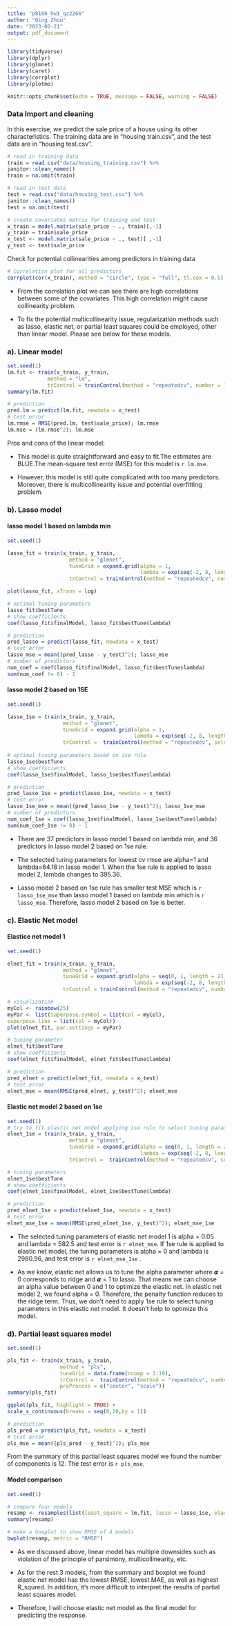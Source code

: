 ```yaml
---
title: "p8106_hw1_qz2266"
author: "Qing Zhou"
date: "2023-02-21"
output: pdf_document
---
```



```r
library(tidyverse)
library(dplyr) 
library(glmnet)
library(caret)
library(corrplot)
library(plotmo)

knitr::opts_chunk$set(echo = TRUE, message = FALSE, warning = FALSE)
```



### Data Import and cleaning

In this exercise, we predict the sale price of a house using its other characteristics. The training data are in “housing train.csv”, and the test data are in “housing test.csv”.
```r
# read in training data
train = read.csv("data/housing_training.csv") %>% 
janitor::clean_names()
train = na.omit(train)

# read in test data
test = read.csv("data/housing_test.csv") %>% 
janitor::clean_names()
test = na.omit(test)

# create covariates matrix for training and test
x_train = model.matrix(sale_price ~ ., train)[,-1]
y_train = train$sale_price
x_test <- model.matrix(sale_price ~ ., test)[ ,-1]
y_test <- test$sale_price
```


Check for potential collinearities among predictors in training data
```r
# Correlation plot for all predictors
corrplot(cor(x_train), method = "circle", type = "full", tl.cex = 0.5)
```

- From the correlation plot we can see there are high correlations between some of the covariates. This high correlation might cause collinearity problem. 

- To fix the potential multicollinearity issue, regularization methods such as lasso, elastic net, or partial least squares could be employed, other than linear model. Please see below for these models. 



### a). Linear model 

```r
set.seed(1)
lm.fit <- train(x_train, y_train, 
             method = "lm",
             trControl = trainControl(method = "repeatedcv", number = 10, repeats = 5))
summary(lm.fit)

# prediction
pred.lm = predict(lm.fit, newdata = x_test)
# test error
lm.rmse = RMSE(pred.lm, test$sale_price); lm.rmse
lm.mse = (lm.rmse^2); lm.mse
```

Pros and cons of the linear model:  

- This model is quite straightforward and easy to fit.The estimates are BLUE.The mean-square test error (MSE) for this model is `r lm.mse`.

- However, this model is still quite complicated with too many predictors. Moreover, there is multicollinearity issue and potential overfitting problem. 



### b). Lasso model

#### lasso model 1 based on lambda min
```r
set.seed(1)

lasso_fit = train(x_train, y_train, 
                    method = "glmnet",
                    tuneGrid = expand.grid(alpha = 1,
                                           lambda = exp(seq(-2, 8, length = 100))),
                    trControl = trainControl(method = "repeatedcv", number = 10, repeats = 5))

plot(lasso_fit, xTrans = log)

# optimal tuning parameters
lasso_fit$bestTune
# show coefficients
coef(lasso_fit$finalModel, lasso_fit$bestTune$lambda)

# prediction
pred_lasso = predict(lasso_fit, newdata = x_test)
# test error
lasso_mse = mean((pred_lasso - y_test)^2); lasso_mse
# number of predictors
num_coef = coef(lasso_fit$finalModel, lasso_fit$bestTune$lambda) 
sum(num_coef != 0) - 1
```


#### lasso model 2 based on 1SE
```r
set.seed(1)

lasso_1se = train(x_train, y_train, 
                  method = "glmnet",
                  tuneGrid = expand.grid(alpha = 1,
                                         lambda = exp(seq(-2, 8, length = 100))),
                  trControl =  trainControl(method = "repeatedcv", selectionFunction = "oneSE", number = 10, repeats = 5))
                  
# optimal tuning parameters based on 1se rule
lasso_1se$bestTune
# show coefficients 
coef(lasso_1se$finalModel, lasso_1se$bestTune$lambda)
```

```r
# prediction
pred_lasso_1se = predict(lasso_1se, newdata = x_test)
# test error
lasso_1se_mse = mean((pred_lasso_1se - y_test)^2); lasso_1se_mse
# number of predictors
num_coef_1se = coef(lasso_1se$finalModel, lasso_1se$bestTune$lambda) 
sum(num_coef_1se != 0) - 1
```

- There are 37 predictors in lasso model 1 based on lambda min, and 36 predictors in lasso model 2 based on 1se rule.  

- The selected turing parameters for lowest cv rmse are alpha=1 and lambda=64.18 in lasso model 1. When the 1se rule is applied to lasso model 2, lambda changes to 395.36. 

- Lasso model 2 based on 1se rule has smaller test MSE which is `r lasso_1se_mse` than lasso model 1 based on lambda min which is `r lasso_mse`. Therefore, lasso model 2 based on 1se is better.



### c). Elastic Net model

#### Elastice net model 1
```r
set.seed(1)

elnet_fit = train(x_train, y_train, 
                  method = "glmnet",
                  tuneGrid = expand.grid(alpha = seq(0, 1, length = 21),
                                         lambda = exp(seq(-2, 8, length = 50))),
                  trControl = trainControl(method = "repeatedcv", number = 10, repeats = 5))

# visualization
myCol <- rainbow(25)
myPar <- list(superpose.symbol = list(col = myCol),
superpose.line = list(col = myCol))
plot(elnet_fit, par.settings = myPar)

# tuning parameter 
elnet_fit$bestTune
# show coefficients
coef(elnet_fit$finalModel, elnet_fit$bestTune$lambda)
```

```r
# prediction
pred_elnet = predict(elnet_fit, newdata = x_test)
# test error
elnet_mse = mean(RMSE(pred_elnet, y_test)^2); elnet_mse

```

#### Elastic net model 2 based on 1se
```r
set.seed(1)
# try to fit elastic net model applying 1se rule to select tuning parameters
elnet_1se = train(x_train, y_train, 
                    method = "glmnet",
                    tuneGrid = expand.grid(alpha = seq(0, 1, length = 21),
                                           lambda = exp(seq(-2, 8, length = 50))),
                    trControl =  trainControl(method = "repeatedcv", selectionFunction = "oneSE", number = 10, repeats = 5))

# tuning parameters
elnet_1se$bestTune
# show coefficients 
coef(elnet_1se$finalModel, elnet_1se$bestTune$lambda)

# prediction
pred_elnet_1se = predict(elnet_1se, newdata = x_test)
# test error
elnet_mse_1se = mean(RMSE(pred_elnet_1se, y_test)^2); elnet_mse_1se
```
- The selected tuning parameters of elastic net model 1 is alpha = 0.05 and lambda = 582.5 and test error is `r elnet_mse`.  If 1se rule is applied to elastic net model, the tuning parameters is alpha =  0 and lambda is 2980.96, and test error is `r elnet_mse_1se` . 

- As we know, elastic net allows us to tune the alpha parameter where 𝞪 = 0 corresponds to ridge and 𝞪 = 1 to lasso. That means we can choose an alpha value between 0 and 1 to optimize the elastic net. In elastic net model 2, we found alpha = 0. Therefore, the penalty function reduces to the ridge term. Thus, we don't need to apply 1se rule to select tuning parameters in this elastic net model. It doesn't help to optimize this model. 


### d). Partial least squares model

```r
set.seed(1)

pls_fit <- train(x_train, y_train,
                 method = "pls",
                 tuneGrid = data.frame(ncomp = 1:19),
                 trControl =  trainControl(method = "repeatedcv", number = 10, repeats = 5),
                 preProcess = c("center", "scale"))
summary(pls_fit)

ggplot(pls_fit, highlight = TRUE) +  
scale_x_continuous(breaks = seq(0,20,by = 1))

# prediction
pls_pred = predict(pls_fit, newdata = x_test)
# test error
pls_mse = mean((pls_pred - y_test)^2); pls_mse
```
From the summary of this partial least squares model we found the number of components is 12. The test error is `r pls_mse`.


#### Model comparison

```r
set.seed(1)

# compare four models
resamp <- resamples(list(least_square = lm.fit, lasso = lasso_1se, elastic_net = elnet_fit, pls = pls_fit))
summary(resamp)
```

```r
# make a boxplot to show RMSE of 4 models
bwplot(resamp, metric = "RMSE")
```

- As we discussed above, linear model has multiple downsides such as violation of the principle of parsimony,  multicollinearity, etc. 

- As for the rest 3 models, from the summary and boxplot we found elastic net model has the lowest RMSE, lowest MAE, as well as highest R_squred. In addition, it's more difficult to interpret the results of partial least squares model.

- Therefore, I will choose elastic net model as the final model for predicting the response.



